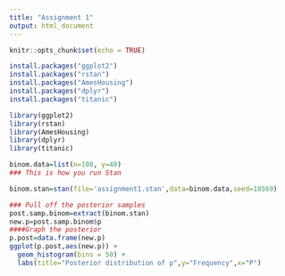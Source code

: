 ```yaml
---
title: "Assignment 1"
output: html_document
---
```


```r
knitr::opts_chunk$set(echo = TRUE)
```

```r
install.packages("ggplot2")
install.packages("rstan")
install.packages("AmesHousing")
install.packages("dplyr")
install.packages("titanic")
```

```r
library(ggplot2)
library(rstan)
library(AmesHousing)
library(dplyr)
library(titanic)
```

```r
binom.data=list(n=100, y=40)
### This is how you run Stan

binom.stan=stan(file='assignment1.stan',data=binom.data,seed=18569)

### Pull off the posterior samples
post.samp.binom=extract(binom.stan)
new.p=post.samp.binom$p
####Graph the posterior
p.post=data.frame(new.p)
ggplot(p.post,aes(new.p)) + 
  geom_histogram(bins = 50) + 
  labs(title="Posterior distribution of p",y="Frequency",x="P")
```

